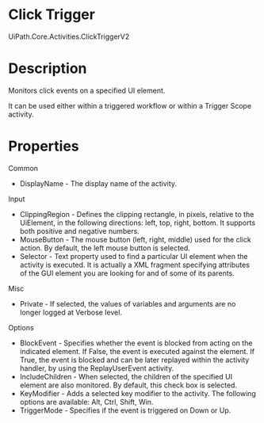 ﻿# Click Trigger

UiPath.Core.Activities.ClickTriggerV2

# Description

Monitors click events on a specified UI element.

It can be used either within a triggered workflow or within a Trigger Scope
                                activity.

# Properties

Common

* DisplayName - The display name of the activity.

Input

* ClippingRegion - Defines the clipping rectangle, in pixels, relative to the UiElement, in the following directions: left, top, right, bottom. It supports both positive and negative numbers.
* MouseButton - The mouse button (left, right, middle) used for the click action. By default, the left mouse button is selected.
* Selector - Text property used to find a particular UI element when the activity is executed. It is actually a XML fragment specifying attributes of the GUI element you are looking for and of some of its parents.

Misc

* Private - If selected, the values of variables and arguments are no longer logged at Verbose level.

Options

* BlockEvent - Specifies whether the event is blocked from acting on the indicated element. If False, the event is executed against the element. If True, the event is blocked and can be later replayed within the activity handler, by using the ReplayUserEvent activity.
* IncludeChildren - When selected, the children of the specified UI element are also monitored. By default, this check box is selected.
* KeyModifier - Adds a selected key modifier to the activity. The following options are available: Alt, Ctrl, Shift, Win.
* TriggerMode - Specifies if the event is triggered on Down or Up.
